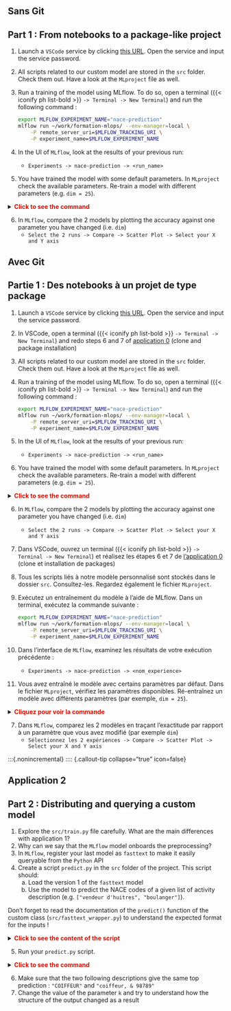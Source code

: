 ::: {.panel-tabset}
## Sans Git

::::{.callout-tip collapse="true" icon=false}
## Part 1 : From notebooks to a package-like project

:::::{.nonincremental}

1. Launch a `VSCode` service by clicking [this URL](https://datalab.sspcloud.fr/launcher/ide/vscode-python?autoLaunch=true&init.personalInit=«https%3A%2F%2Fraw.githubusercontent.com%2FInseeFrLab%2Fformation-mlops%2Fmain%2Finit.sh»&kubernetes.role=«admin»). Open the service and input the service password.
2. All scripts related to our custom model are stored in the `src` folder. Check them out. Have a look at the `MLproject` file as well.
3. Run a training of the model using MLflow. To do so, open a terminal ({{< iconify ph list-bold >}} `-> Terminal -> New Terminal`) and run the following command :

    ```sh
    export MLFLOW_EXPERIMENT_NAME="nace-prediction"
    mlflow run ~/work/formation-mlops/ --env-manager=local \
        -P remote_server_uri=$MLFLOW_TRACKING_URI \
        -P experiment_name=$MLFLOW_EXPERIMENT_NAME
    ```

4. In the UI of `MLflow`, look at the results of your previous run:
    + `Experiments -> nace-prediction -> <run_name>`
5. You have trained the model with some default parameters. In `MLproject` check the available parameters. Re-train a model with different parameters (e.g. `dim = 25`).

<details>
<summary>
    <font size=\"3\" color=\"darkgreen\"><b>Click to see the command </b></font>
</summary>

```sh
mlflow run ~/work/formation-mlops/ --env-manager=local \
    -P remote_server_uri=$MLFLOW_TRACKING_URI \
    -P experiment_name=$MLFLOW_EXPERIMENT_NAME \
    -P dim=25
```

</details>


6. In `MLflow`, compare the 2 models by plotting the accuracy against one parameter you have changed (i.e. `dim`)
    + `Select the 2 runs -> Compare -> Scatter Plot -> Select your X and Y axis`
   
:::::
::::


## Avec Git

::::{.callout-tip collapse="true" icon=false}
## Partie 1 : Des notebooks à un projet de type package


:::::{.nonincremental}


1. Launch a `VSCode` service by clicking [this URL](https://datalab.sspcloud.fr/launcher/ide/vscode-python?autoLaunch=true&kubernetes.role=«admin»). Open the service and input the service password.
2. In VSCode, open a terminal ({{< iconify ph list-bold >}} `-> Terminal -> New Terminal`) and redo steps 6 and 7 of [application 0](#app0) (clone and package installation)
2. All scripts related to our custom model are stored in the `src` folder. Check them out. Have a look at the `MLproject` file as well.
3. Run a training of the model using MLflow. To do so, open a terminal ({{< iconify ph list-bold >}} `-> Terminal -> New Terminal`) and run the following command :

    ```sh
    export MLFLOW_EXPERIMENT_NAME="nace-prediction"
    mlflow run ~/work/formation-mlops/ --env-manager=local \
        -P remote_server_uri=$MLFLOW_TRACKING_URI \
        -P experiment_name=$MLFLOW_EXPERIMENT_NAME
    ```

4. In the UI of `MLflow`, look at the results of your previous run:
    + `Experiments -> nace-prediction -> <run_name>`
5. You have trained the model with some default parameters. In `MLproject` check the available parameters. Re-train a model with different parameters (e.g. `dim = 25`).

<details>
<summary>
    <font size=\"3\" color=\"darkgreen\"><b>Click to see the command </b></font>
</summary>

```sh
mlflow run ~/work/formation-mlops/ --env-manager=local \
    -P remote_server_uri=$MLFLOW_TRACKING_URI \
    -P experiment_name=$MLFLOW_EXPERIMENT_NAME \
    -P dim=25
```

</details>


6. In `MLflow`, compare the 2 models by plotting the accuracy against one parameter you have changed (i.e. `dim`)
    + `Select the 2 runs -> Compare -> Scatter Plot -> Select your X and Y axis`




2. Dans VSCode, ouvrez un terminal ({{< iconify ph list-bold >}} `-> Terminal -> New Terminal`) et réalisez les étapes 6 et 7 de [l'application 0](#app0) (clone et installation de packages)

3. Tous les scripts liés à notre modèle personnalisé sont stockés dans le dossier `src`. Consultez-les. Regardez également le fichier `MLproject`.

4. Exécutez un entraînement du modèle à l'aide de MLflow. Dans un terminal, exécutez la commande suivante :

   ```sh
   export MLFLOW_EXPERIMENT_NAME="nace-prediction"
   mlflow run ~/work/formation-mlops/ --env-manager=local \
       -P remote_server_uri=$MLFLOW_TRACKING_URI \
       -P experiment_name=$MLFLOW_EXPERIMENT_NAME
   ```

5. Dans l'interface de `MLflow`, examinez les résultats de votre exécution précédente :

   * `Experiments -> nace-prediction -> <nom_experience>`

6. Vous avez entraîné le modèle avec certains paramètres par défaut. Dans le fichier `MLproject`, vérifiez les paramètres disponibles. Ré-entraînez un modèle avec différents paramètres (par exemple, `dim = 25`).

<details> 
<summary> 
    <font size=\"3\" color=\"darkgreen\"><b>Cliquez pour voir la commande </b></font> 
</summary>

```sh
mlflow run ~/work/formation-mlops/ --env-manager=local \
    -P remote_server_uri=$MLFLOW_TRACKING_URI \
    -P experiment_name=$MLFLOW_EXPERIMENT_NAME \
    -P dim=25
```

</details>


7. Dans `MLflow`, comparez les 2 modèles en traçant l'exactitude par rapport à un paramètre que vous avez modifié (par exemple `dim`)
   * `Sélectionnez les 2 expériences -> Compare -> Scatter Plot -> Select your X and Y axis` 
   
:::::
::::

:::








:::{.nonincremental}
:::: {.callout-tip collapse="true" icon=false}



## Application 2 {.scrollable}

:::{.nonincremental}
:::: {.callout-tip collapse="true" icon=false}
## Part 2 : Distributing and querying a custom model

1. Explore the `src/train.py` file carefully. What are the main differences with application 1?
2. Why can we say that the `MLflow` model onboards the preprocessing?
3. In `MLflow`, register your last model as `fasttext` to make it easily queryable from the `Python` API
4. Create a script `predict.py` in the `src` folder of the project. This script should:
    a. Load the version 1 of the `fasttext` model
    b. Use the model to predict the NACE codes of a given list of activity description (e.g. `["vendeur d'huitres", "boulanger"]`). 
    
Don't forget to read the documentation of the `predict()` function of the custom class (`src/fasttext_wrapper.py`) to understand the expected format for the inputs !

<details>
<summary>
    <font size=\"3\" color=\"darkgreen\"><b>Click to see the content of the script </b></font>
</summary>

```python
import mlflow

model_name = "fasttext"
version = 1

model = mlflow.pyfunc.load_model(
    model_uri=f"models:/{model_name}/{version}"
)

list_libs = ["vendeur d'huitres", "boulanger"]

test_data = {
    "query": list_libs,
    "k": 1
}

results = model.predict(test_data)
print(results)
```

</details>

5. Run your `predict.py` script.

<details>
<summary>
    <font size=\"3\" color=\"darkgreen\"><b>Click to see the command </b></font>
</summary>

```shell
python formation-mlops/src/predict.py
```

</details>

6. Make sure that the two following descriptions give the same top prediction : `"COIFFEUR"` and `"coiffeur, & 98789"`
7. Change the value of the parameter `k` and try to understand how the structure of the output changed as a result
::::
:::
